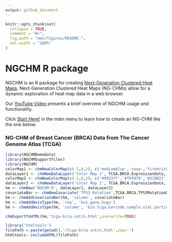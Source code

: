 ```yaml
---
output: github_document
---
```


<!-- README.md is generated from README.Rmd. Please edit that file -->

```r
knitr::opts_chunk$set(
  collapse = TRUE,
  comment = "#>",
  fig.path = "man/figures/README-",
  out.width = "100%"
)
```

# NGCHM R package

<!-- badges: start -->
<!-- badges: end -->

NGCHM is an R package for creating [Next-Generation Clustered Heat Maps](https://bioinformatics.mdanderson.org/public-software/ngchm/).
Next-Generation Clustered Heat Maps (NG-CHMs) allow for a dynamic exploration of heat map data in a web browser. 

Our [YouTube Video](https://www.youtube.com/watch?v=DuObpGNpDhw) presents a brief overview of NGCHM usage and functionality.

Click [Start Here!](articles/create-a-ng-chm.html) in the main menu to learn how to create an NG-CHM like the one below.


### NG-CHM of Breast Cancer (BRCA) Data from The Cancer Genome Atlas (TCGA)

```r
library(NGCHMDemoData)
library(NGCHMSupportFiles)
library(NGCHM)
colorMap1 <- chmNewColorMap(c(-2,0,2), c('mediumblue','snow','firebrick'))
dataLayer1 <- chmNewDataLayer('Color Map 1', TCGA.BRCA.ExpressionData, colorMap1)
colorMap2 <- chmNewColorMap(c(-2,0,2), c('#9933ff','#f0f0f0','#228B22'))
dataLayer2 <- chmNewDataLayer('Color Map 2', TCGA.BRCA.ExpressionData, colorMap2)
hm <- chmNew('NGCHM-R', dataLayer1, dataLayer2)
covariateBar <- chmNewCovariate('TP53 Mutation',TCGA.BRCA.TP53MutationData)
hm <- chmAddCovariateBar(hm, 'column', covariateBar)
hm <- chmAddAxisType(hm, 'row', 'bio.gene.hugo')
hm <- chmAddAxisType(hm, 'column', 'bio.tcga.barcode.sample.vial.portion.analyte.aliquot')
```

```r
chmExportToHTML(hm,'tcga-brca-intro.html',overwrite=TRUE)
```

```r
library('htmltools')
filePath = paste(getwd(),'/tcga-brca-intro.html',sep='')
htmltools::includeHTML(filePath)
```


